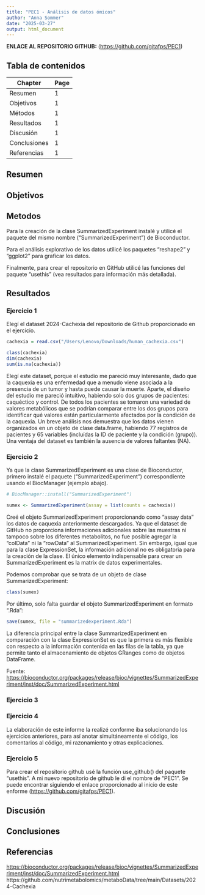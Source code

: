 ```yaml
---
title: "PEC1 - Análisis de datos ómicos"
author: "Anna Sommer"
date: "2025-03-27"
output: html_document
---
```


**ENLACE AL REPOSITORIO GITHUB:** (<https://github.com/gitafps/PEC1>)

## Tabla de contenidos

| **Chapter**  | **Page** |
|--------------|----------|
| Resumen      | 1        |
| Objetivos    | 1        |
| Métodos      | 1        |
| Resultados   | 1        |
| Discusión    | 1        |
| Conclusiones | 1        |
| Referencias  | 1        |

## Resumen

## Objetivos

## Metodos

Para la creación de la clase SummarizedExperiment instalé y utilicé el paquete del mismo nombre ("SummarizedExperiment") de Bioconductor.

Para el análisis explorativo de los datos utilicé los paquetes "reshape2" y "ggplot2" para graficar los datos. 

Finalmente, para crear el repositorio en GitHub utilicé las funciones del paquete "usethis" (vea resultados para información más detallada).

## Resultados 
### Ejercicio 1
Elegí el dataset 2024-Cachexia del repositorio de Github proporcionado en el ejercicio.

```r
cachexia = read.csv("/Users/Lenovo/Downloads/human_cachexia.csv")

class(cachexia)
dim(cachexia)
sum(is.na(cachexia))
```
Elegí este dataset, porque el estudio me pareció muy interesante, dado que la caquexia es una enfermedad que a menudo viene asociada a la presencia de un tumor y hasta puede causar la muerte. Aparte, el diseño del estudio me pareció intuitivo, habiendo solo dos grupos de pacientes: caquéctico y control. De todos los pacientes se tomaron una variedad de valores metabólicos que se podrían comparar entre los dos grupos para identificar qué valores están particularmente afectados por la condición de la caquexia. Un breve análisis nos demuestra que los datos vienen organizados en un objeto de clase data.frame, habiendo 77 registros de pacientes y 65 variables (incluídas la ID de paciente y la condición (grupo)). Una ventaja del dataset es también la ausencia de valores faltantes (NA).

### Ejercicio 2 

Ya que la clase SummarizedExperiment es una clase de Bioconductor, primero instalé el paquete ("SummarizedExperiment") correspondiente usando el BiocManager (ejemplo abajo).

```r
# BiocManager::install("SummarizedExperiment")

sumex <- SummarizedExperiment(assay = list(counts = cachexia))

```
Creé el objeto SummarizedExperiment proporcionando como "assay data" los datos de caquexia anteriormente descargados. Ya que el dataset de GitHub no proporciona informaciones adicionales sobre las muestras ni tampoco sobre los diferentes metabolitos, no fue posible agregar la "colData" ni la "rowData" al SummarizedExperiment. Sin embargo, igual que para la clase ExpressionSet, la información adicional no es obligatoria para la creación de la clase. El único elemento indispensable para crear un SummarizedExperiment es la matrix de datos experimentales.

Podemos comprobar que se trata de un objeto de clase SummarizedExperiment:

```r
class(sumex)
```

Por último, solo falta guardar el objeto SummarizedExperiment en formato ".Rda":

```r
save(sumex, file = "summarizedexperiment.Rda")

```

La diferencia principal entre la clase SummarizedExperiment en comparación con la clase ExpressionSet es que la primera es más flexible con respecto a la información contenida en las filas de la tabla, ya que permite tanto el almacenamiento de objetos GRanges como de objetos DataFrame.

Fuente: <https://bioconductor.org/packages/release/bioc/vignettes/SummarizedExperiment/inst/doc/SummarizedExperiment.html>

### Ejercicio 3



### Ejercicio 4

La elaboración de este informe la realizé conforme iba solucionando los ejercicios anteriores, para así anotar simultáneamente el código, los comentarios al código, mi razonamiento y otras explicaciones. 

### Ejercicio 5
Para crear el repositorio github usé la función use_github() del paquete "usethis".
A mi nuevo repositorio de github le di el nombre de "PEC1". Se puede encontrar siguiendo el enlace proporcionado al inicio de este enforme (<https://github.com/gitafps/PEC1>).



## Discusión

## Conclusiones

## Referencias
<https://bioconductor.org/packages/release/bioc/vignettes/SummarizedExperiment/inst/doc/SummarizedExperiment.html>
https://github.com/nutrimetabolomics/metaboData/tree/main/Datasets/2024-Cachexia

